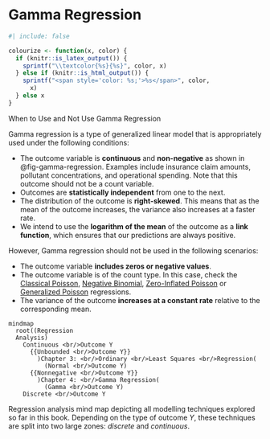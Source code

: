 <!-- Google tag (gtag.js) -->
<script async src="https://www.googletagmanager.com/gtag/js?id=G-7PRVEBE1EF"></script>
<script>
  window.dataLayer = window.dataLayer || [];
  function gtag(){dataLayer.push(arguments);}
  gtag('js', new Date());

  gtag('config', 'G-7PRVEBE1EF');
</script>

# Gamma Regression {#sec-gamma}

```r
#| include: false

colourize <- function(x, color) {
  if (knitr::is_latex_output()) {
    sprintf("\\textcolor{%s}{%s}", color, x)
  } else if (knitr::is_html_output()) {
    sprintf("<span style='color: %s;'>%s</span>", color,
      x)
  } else x
}
```

::: {.Warning}
::::{.Warning-header}
When to Use and Not Use Gamma Regression
::::
::::{.Warning-container}
Gamma regression is a type of generalized linear model that is appropriately used under the following conditions:

- The outcome variable is **continuous** and **non-negative** as shown in @fig-gamma-regression. Examples include insurance claim amounts, pollutant concentrations, and operational spending. Note that this outcome should not be a count variable.
- Outcomes are **statistically independent** from one to the next.
- The distribution of the outcome is **right-skewed**. This means that as the mean of the outcome increases, the variance also increases at a faster rate.
- We intend to use the **logarithm of the mean** of the outcome as a **link function**, which ensures that our predictions are always positive.

However, Gamma regression should not be used in the following scenarios:

- The outcome variable **includes zeros or negative values**.
- The outcome variable is of the count type. In this case, check the [Classical Poisson](https://alexrod61.github.io/regression-cookbook/book/10-classical-poisson.html), [Negative Binomial](https://alexrod61.github.io/regression-cookbook/book/11-negative-binomial.html), [Zero-Inflated Poisson](https://alexrod61.github.io/regression-cookbook/book/12-zero-inflated-poisson.html) or [Generalized Poisson](https://alexrod61.github.io/regression-cookbook/book/13-generalized-poisson.html) regressions.
- The variance of the outcome **increases at a constant rate** relative to the corresponding mean.
::::
:::

::: {#fig-gamma-regression}
```mermaid
mindmap
  root((Regression 
  Analysis)
    Continuous <br/>Outcome Y
      {{Unbounded <br/>Outcome Y}}
        )Chapter 3: <br/>Ordinary <br/>Least Squares <br/>Regression(
          (Normal <br/>Outcome Y)
      {{Nonnegative <br/>Outcome Y}}
        )Chapter 4: <br/>Gamma Regression(
          (Gamma <br/>Outcome Y)
    Discrete <br/>Outcome Y
```

Regression analysis mind map depicting all modelling techniques explored so far in this book. Depending on the type of outcome $Y$, these techniques are split into two large zones: *discrete* and *continuous*.

:::
